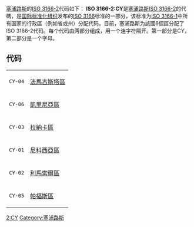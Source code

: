 {{Unreferenced|time=2021-11-18T04:14:26+00:00}}
[[塞浦路斯|塞浦路斯]]的[[ISO_3166-2|ISO 3166-2]]代码如下：
'''ISO 3166-2:CY'''是[[塞浦路斯|塞浦路斯]][[ISO_3166-2|ISO 3166-2]]的代碼，是[[国际标准化组织|国际标准化组织]]发布的[[ISO_3166|ISO 3166]]标准的一部分，该标准为[[ISO_3166-1|ISO 3166-1]]中所有国家的行政區（例如省或州）分配代码。目前，塞浦路斯为該國6個區分配了ISO 3166-2代码。每个代码由两部分组成，用一个连字符隔开。第一部分是CY，第二部分是一个字母。
== 代码 ==
{|
|<code>CY-04</code>
|[[法馬古斯塔區|法馬古斯塔區]]
|-
|<code>CY-06</code>
|[[凱里尼亞區|凱里尼亞區]]
|-
|<code>CY-03</code>
|[[拉納卡區|拉納卡區]]
|-
|<code>CY-01</code>
|[[尼科西亞區|尼科西亞區]]
|-
|<code>CY-02</code>
|[[利馬索爾區|利馬索爾區]]
|-
|<code>CY-05</code>
|[[帕福斯區|帕福斯區]]
|}
{{Cyprus-stub}}

{{ISO 3166|state=collapsed}}
[[Category:ISO_3166|2:CY]]
[[Category:塞浦路斯|Category:塞浦路斯]]